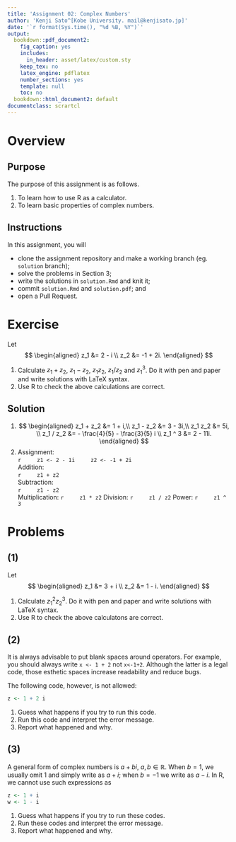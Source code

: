 ```yaml
---
title: 'Assignment 02: Complex Numbers'
author: 'Kenji Sato^[Kobe University. mail@kenjisato.jp]'
date: '`r format(Sys.time(), "%d %B, %Y")`'
output:
  bookdown::pdf_document2:
    fig_caption: yes
    includes:
      in_header: asset/latex/custom.sty
    keep_tex: no
    latex_engine: pdflatex
    number_sections: yes
    template: null
    toc: no
  bookdown::html_document2: default
documentclass: scrartcl
---
```


# Overview

## Purpose {-}

The purpose of this assignment is as follows.

1. To learn how to use R as a calculator.
2. To learn basic properties of complex numbers.

## Instructions {-}

In this assignment, you will

- clone the assignment repository and make a working branch (eg. `solution` branch);
- solve the problems in Section 3; 
- write the solutions in `solution.Rmd` and knit it; 
- commit `solution.Rmd` and `solution.pdf`; and 
- open a Pull Request.
 
# Exercise

Let 
$$
\begin{aligned}
z_1 &= 2 - i \\
z_2 &= -1 + 2i.
\end{aligned}
$$

1. Calculate $z_1 + z_2$, $z_1 - z_2$, $z_1 z_2$, $z_1 / z_2$ and $z_1^3$. 
   Do it with pen and paper and write solutions with LaTeX syntax.
2. Use R to check the above calculations are correct.


## Solution {-}

1.
$$
\begin{aligned}
z_1 + z_2 &= 1 + i,\\
z_1 - z_2 &= 3 - 3i,\\
z_1 z_2 &= 5i, \\
z_1 / z_2 &= - \frac{4}{5} - \frac{3}{5} i \\
z_1 ^ 3 &= 2 - 11i.
\end{aligned}
$$
2. Assignment:  
    ```r
    z1 <- 2 - 1i
    z2 <- -1 + 2i
    ```  
   Addition:   
    ```r
    z1 + z2
    ```  
   Subtraction:  
    ```r
    z1 - z2
    ```  
   Multiplication:
    ```r
    z1 * z2
    ```
   Division:
    ```r
    z1 / z2
    ```
   Power:
    ```r
    z1 ^ 3
    ```

\pagebreak

# Problems

## (1) {-}

Let 
$$
\begin{aligned}
z_1 &= 3 + i \\
z_2 &= 1 - i.
\end{aligned}
$$

1. Calculate $z_1^2 z_2^3$. 
   Do it with pen and paper and write solutions with LaTeX syntax.
2. Use R to check the above calculatons are correct.


## (2) {-}

It is always advisable to put blank spaces around operators. For example, you should always write `x <- 1 + 2` not `x<-1+2`. Although the latter is a legal code, those esthetic spaces increase readability and reduce bugs. 

The following code, however, is not allowed:

```r
z <- 1 + 2 i
```

1. Guess what happens if you try to run this code.
2. Run this code and interpret the error message.
3. Report what happened and why. 


## (3) {-}

A general form of complex numbers is $a + bi$, $a, b \in \mathbb R$. When $b = 1$, we usually omit $1$ and simply write as $a + i$; when $b = -1$ we write as $a - i$. In R, we cannot use such expressions as

```r
z <- 1 + i
w <- 1 - i 
```

1. Guess what happens if you try to run these codes.
2. Run these codes and interpret the error message.
3. Report what happened and why. 
